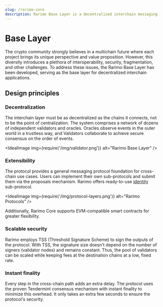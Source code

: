 ```yaml
---
slug: /rarimo-core
description: Rarimo Base Layer is a decentralized interchain messaging protocol.
---
```


# Base Layer

The crypto community strongly believes in a multichain future where each project brings its unique perspective and value proposition.
However, this diversity introduces a plethora of interoperability, security, fragmentation, and other challenges.
To address these issues, the Rarimo Base Layer has been developed, serving as the base layer for decentralized interchain applications.

## Design principles

### Decentralization

The interchain layer must be as decentralized as the chains it connects, not to be the point of centralization.
The system comprises a network of dozens of independent validators and oracles.
Oracles observe events in the outer world in a trustless way, and Validators collaborate to achieve secure consensus on the order of events.

<IdealImage img={require('/img/validator.png')} alt="Rarimo Base Layer" />

### Extensibility

The protocol provides a general messaging protocol foundation for cross-chain use cases.
Users can implement their own sub-protocols and submit them via the proposals mechanism.
Rarimo offers ready-to-use [identity](/credential-trees) sub-protocol.

<IdealImage img={require('/img/protocol-layers.png')} alt="Rarimo Protocols" />

Additionally, Rarimo Core supports EVM-compatible smart contracts for greater flexibility.

### Scalable security

Rarimo employs TSS (Threshold Signature Scheme) to sign the outputs of the protocol.
With TSS, the signature size doesn't depend on the number of signers (validator nodes) and remains constant.
Thus, the pool of validators can be scaled while keeping fees at the destination chains at a low, fixed rate.

### Instant finality

Every step in the cross-chain path adds an extra delay.
The protocol uses the proven Tendermint consensus mechanism with instant finality to minimize this overhead.
It only takes an extra few seconds to ensure the protocol's security.
